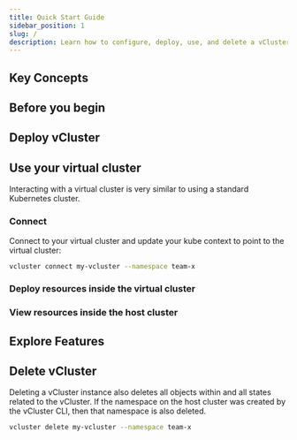 ```yaml
---
title: Quick Start Guide
sidebar_position: 1
slug: /
description: Learn how to configure, deploy, use, and delete a vCluster instance.
---
```





## Key Concepts

<KeyConcepts />

## Before you begin

<PreRequisites />

## Deploy vCluster

<DeployVcluster />

## Use your virtual cluster

Interacting with a virtual cluster is very similar to using a standard Kubernetes cluster.

### Connect

Connect to your virtual cluster and update your kube context to point to the virtual cluster:

```bash
vcluster connect my-vcluster --namespace team-x
```

### Deploy resources inside the virtual cluster

<DeployResources />

### View resources inside the host cluster

<ViewHostResources />

## Explore Features

<ExploreFeatures />

## Delete vCluster

Deleting a vCluster instance also deletes all objects within and all states related to the vCluster. If the namespace on the host cluster was created by the vCluster CLI, then that namespace is also deleted. 

```bash
vcluster delete my-vcluster --namespace team-x
```